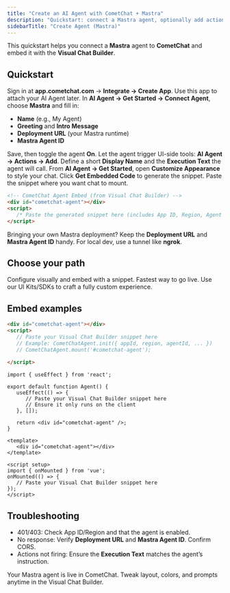 ```yaml
---
title: "Create an AI Agent with CometChat + Mastra"
description: "Quickstart: connect a Mastra agent, optionally add actions, and embed a customized chat UI via the Visual Chat Builder."
sidebarTitle: "Create Agent (Mastra)"
---
```



<Callout type="info">
This quickstart helps you connect a <b>Mastra</b> agent to <b>CometChat</b> and embed it with the <b>Visual Chat Builder</b>.
</Callout>

## Quickstart

<Steps>
   <Step title="Create a CometChat app">
      Sign in at <b>app.cometchat.com</b> → <b>Integrate → Create App</b>. Use this app to attach your AI Agent later.
   </Step>

   <Step title="Connect your Mastra agent">
      In <b>AI Agent → Get Started → Connect Agent</b>, choose <b>Mastra</b> and fill in:
      <ul>
         <li><b>Name</b> (e.g., My Agent)</li>
         <li><b>Greeting</b> and <b>Intro Message</b></li>
         <li><b>Deployment URL</b> (your Mastra runtime)</li>
         <li><b>Mastra Agent ID</b></li>
      </ul>
      Save, then toggle the agent <b>On</b>.
   </Step>

   <Step title="(Optional) Add Frontend Actions">
      Let the agent trigger UI-side tools: <b>AI Agent → Actions → Add</b>. Define a short <b>Display Name</b> and the <b>Execution Text</b> the agent will call.
   </Step>

   <Step title="Customize & get embed code">
      From <b>AI Agent → Get Started</b>, open <b>Customize Appearance</b> to style your chat. Click <b>Get Embedded Code</b> to generate the snippet.
   </Step>

   <Step title="Embed in your app">
      Paste the snippet where you want chat to mount.

```html
<!-- CometChat Agent Embed (from Visual Chat Builder) -->
<div id="cometchat-agent"></div>
<script>
   /* Paste the generated snippet here (includes App ID, Region, Agent ID) */
</script>
```
   </Step>
</Steps>

<Callout type="note">
Bringing your own Mastra deployment? Keep the <b>Deployment URL</b> and <b>Mastra Agent ID</b> handy. For local dev, use a tunnel like <b>ngrok</b>.
</Callout>

## Choose your path

<CardGroup cols={2}>
   <Card title="Use Visual Chat Builder" href="/chat" icon="🧩">
      Configure visually and embed with a snippet. Fastest way to go live.
   </Card>
   <Card title="Build a custom UI (advanced)" href="/ui-kit/react/v5/integration" icon="⚙️">
      Use our UI Kits/SDKs to craft a fully custom experience.
   </Card>
</CardGroup>

## Embed examples

<AccordionGroup>
   <Accordion title="HTML">

```html
<div id="cometchat-agent"></div>
<script>
   // Paste your Visual Chat Builder snippet here
   // Example: CometChatAgent.init({ appId, region, agentId, ... })
   // CometChatAgent.mount('#cometchat-agent');
  
</script>
```

   </Accordion>
   <Accordion title="React / Next.js">

```tsx
import { useEffect } from 'react';

export default function Agent() {
   useEffect(() => {
      // Paste your Visual Chat Builder snippet here
      // Ensure it only runs on the client
   }, []);

   return <div id="cometchat-agent" />;
}
```

   </Accordion>
   <Accordion title="Vue">

```vue
<template>
   <div id="cometchat-agent"></div>
</template>

<script setup>
import { onMounted } from 'vue';
onMounted(() => {
   // Paste your Visual Chat Builder snippet here
});
</script>
```

   </Accordion>
</AccordionGroup>

## Troubleshooting

- 401/403: Check App ID/Region and that the agent is enabled.
- No response: Verify <b>Deployment URL</b> and <b>Mastra Agent ID</b>. Confirm CORS.
- Actions not firing: Ensure the <b>Execution Text</b> matches the agent’s instruction.

<Callout type="success">
Your Mastra agent is live in CometChat. Tweak layout, colors, and prompts anytime in the Visual Chat Builder.
</Callout>